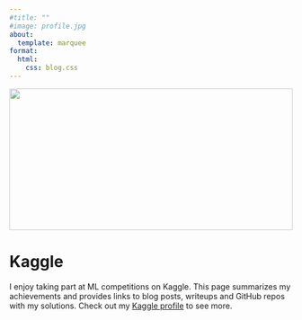 ```yaml
---
#title: ""
#image: profile.jpg
about:
  template: marquee
format:
  html:
    css: blog.css
---
```


```{=html}
<div class="container">
  <div style="width:100%;height:0; padding-top:50%;position:relative;">
    <img src="img/kaggle.jpg" style="width:100%; opacity:0.8; position:absolute; top:0; left:0">
  </div>  
  <div class="content">
    <h1>Kaggle</h1>
    <p><span class="cover-desc" style="color:var(--page-desc-color)">I enjoy taking part at ML competitions on Kaggle. This page summarizes my achievements and provides links to blog posts, writeups and GitHub repos with my solutions. Check out my <a href="https://www.kaggle.com/kozodoi">Kaggle profile</a> to see more.</span></p>
  </div>
</div>
```

